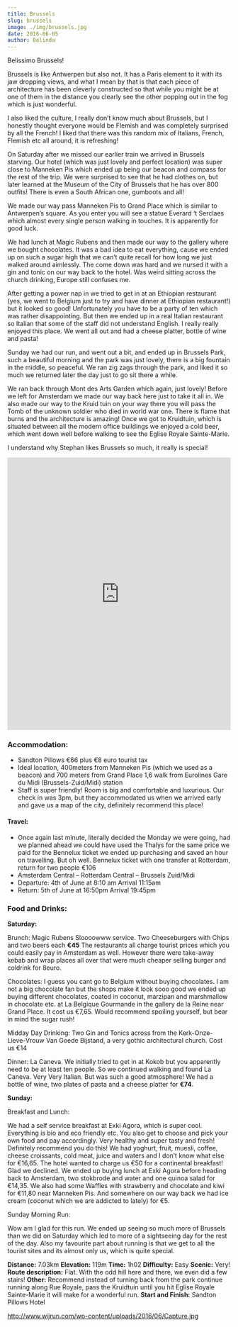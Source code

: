 ```yaml
---
title: Brussels
slug: brussels
image: ./img/brussels.jpg
date: 2016-06-05
author: Belinda
---
```


Belissimo Brussels!

Brussels is like Antwerpen but also not. It has a Paris element to it with its jaw dropping views, and what I mean by that is that each piece of architecture has been cleverly constructed so that while you might be at one of them in the distance you clearly see the other popping out in the fog which is just wonderful.

I also liked the culture, I really don’t know much about Brussels, but I honestly thought everyone would be Flemish and was completely surprised by all the French! I liked that there was this random mix of Italians, French, Flemish etc all around, it is refreshing!

On Saturday after we missed our earlier train we arrived in Brussels starving. Our hotel (which was just lovely and perfect location) was super close to Manneken Pis which ended up being our beacon and compass for the rest of the trip. We were surprised to see that he had clothes on, but later learned at the Museum of the City of Brussels that he has over 800 outfits! There is even a South African one, gumboots and all!

We made our way pass Manneken Pis to Grand Place which is similar to Antwerpen’s square. As you enter you will see a statue Everard ‘t Serclaes which almost every single person walking in touches. It is apparently for good luck.

We had lunch at Magic Rubens and then made our way to the gallery where we bought chocolates. It was a bad idea to eat everything, cause we ended up on such a sugar high that we can’t quite recall for how long we just walked around aimlessly. The come down was hard and we nursed it with a gin and tonic on our way back to the hotel. Was weird sitting across the church drinking, Europe still confuses me.

After getting a power nap in we tried to get in at an Ethiopian restaurant (yes, we went to Belgium just to try and have dinner at Ethiopian restaurant!) but it looked so good! Unfortunately you have to be a party of ten which was rather disappointing. But then we ended up in a real Italian restaurant so Italian that some of the staff did not understand English. I really really enjoyed this place. We went all out and had a cheese platter, bottle of wine and pasta!

Sunday we had our run, and went out a bit, and ended up in Brussels Park, such a beautiful morning and the park was just lovely, there is a big fountain in the middle, so peaceful. We ran zig zags through the park, and liked it so much we returned later the day just to go sit there a while.

We ran back through Mont des Arts Garden which again, just lovely! Before we left for Amsterdam we made our way back here just to take it all in. We also made our way to the Kruid tuin on your way there you will pass the Tomb of the unknown soldier who died in world war one. There is flame that burns and the architecture is amazing! Once we got to Kruidtuin, which is situated between all the modern office buildings we enjoyed a cold beer, which went down well before walking to see the Eglise Royale Sainte-Marie.

I understand why Stephan likes Brussels so much, it really is special!

<div className="post-video">
  <iframe
    width="100%"
    height="615"
    src="https://www.youtube.com/embed/ObBK8GriHAg"
    frameborder="0"
    allow="accelerometer; autoplay; encrypted-media; gyroscope; picture-in-picture"
    allowfullscreen
  ></iframe>
</div>

### Accommodation:

- Sandton Pillows €66 plus €8 euro tourist tax
- Ideal location, 400meters from Manneken Pis (which we used as a beacon) and 700 meters from Grand Place
  1,6 walk from Eurolines Gare du Midi (Brussels-Zuid/Midi) station
- Staff is super friendly! Room is big and comfortable and luxurious. Our check in was 3pm, but they accommodated us when we arrived early and gave us a map of the city, definitely recommend this place!

#### Travel:

- Once again last minute, literally decided the Monday we were going, had we planned ahead we could have used the Thalys for the same price we paid for the Bennelux ticket we ended up purchasing and saved an hour on travelling. But oh well.
  Bennelux ticket with one transfer at Rotterdam, return for two people €106
- Amsterdam Central – Rotterdam Central – Brussels Zuid/Midi
- Departure: 4th of June at 8:10 am Arrival 11:15am
- Return: 5th of June at 16:50pm Arrival 19:45pm

### Food and Drinks:

**Saturday:**

Brunch:
Magic Rubens
Sloooowww service.
Two Cheeseburgers with Chips and two beers each **€45**
The restaurants all charge tourist prices which you could easily pay in Amsterdam as well.
However there were take-away kebab and wrap places all over that were much cheaper selling burger and coldrink for 8euro.

Chocolates:
I guess you cant go to Belgium without buying chocolates. I am not a big chocolate fan but the shops make it look sooo good we ended up buying different chocolates, coated in coconut, marzipan and marshmallow in chocolate etc. at La Belgique Gourmande in the gallery de la Reine near Grand Place.
It cost us €7,65.
Would recommend spoiling yourself, but bear in mind the sugar rush!

Midday Day Drinking:
Two Gin and Tonics across from the Kerk-Onze-Lieve-Vrouw Van Goede Bijstand, a very gothic architectural church. Cost us €14

Dinner:
La Caneva.
We initially tried to get in at Kokob but you apparently need to be at least ten people.
So we continued walking and found La Caneva.
Very Very Italian. But was such a good atmosphere!
We had a bottle of wine, two plates of pasta and a cheese platter for **€74**.

**Sunday:**

Breakfast and Lunch:

We had a self service breakfast at Exki Agora, which is super cool. Everything is bio and eco friendly etc. You also get to choose and pick your own food and pay accordingly. Very healthy and super tasty and fresh! Definitely recommend you do this!
We had yoghurt, fruit, muesli, coffee, cheese croissants, cold meat, juice and waters and I don’t know what else for €16,65. The hotel wanted to charge us €50 for a continental breakfast! Glad we declined.
We ended up buying lunch at Exki Agora before heading back to Amsterdam, two stokbrode and water and one quinoa salad for €14,35.
We also had some Waffles with strawberry and chocolate and kiwi for €11,80 near Manneken Pis. And somewhere on our way back we had ice cream (coconut which we are addicted to lately) for €5.

Sunday Morning Run:

Wow am I glad for this run. We ended up seeing so much more of Brussels than we did on Saturday which led to more of a sightseeing day for the rest of the day. Also my favourite part about running is that we get to all the tourist sites and its almost only us, which is quite special.

**Distance:** 7.03km
**Elevation:** 119m
**Time:** 1h02
**Difficulty:** Easy
**Scenic:** Very!
**Route description:** Flat. With the odd hill here and there, we even did a few stairs!
**Other:** Recommend instead of turning back from the park continue running along Rue Royale, pass the Kruidtuin until you hit Eglise Royale Sainte-Marie it will make for a wonderful run.
**Start and Finish:** Sandton Pillows Hotel

http://www.wijrun.com/wp-content/uploads/2016/06/Capture.jpg
